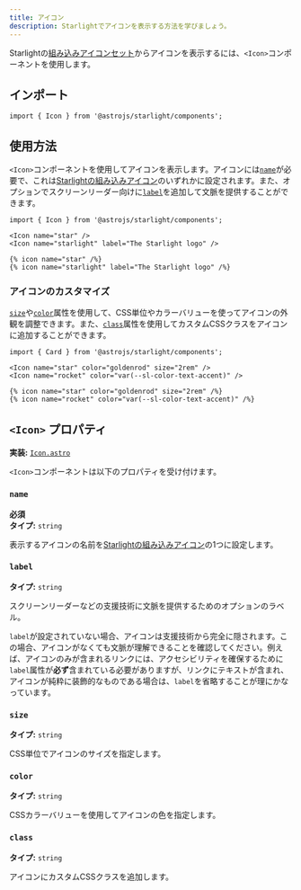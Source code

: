 ```yaml
---
title: アイコン
description: Starlightでアイコンを表示する方法を学びましょう。
---
```



Starlightの[組み込みアイコンセット](/ja/reference/icons/#すべてのアイコン)からアイコンを表示するには、`<Icon>`コンポーネントを使用します。


<Preview>

<Icon
	slot="preview"
	name="open-book"
	color="var(--sl-color-text-accent)"
	size="4rem"
/>

</Preview>

## インポート

```tsx
import { Icon } from '@astrojs/starlight/components';
```

## 使用方法

`<Icon>`コンポーネントを使用してアイコンを表示します。アイコンには[`name`](#name)が必要で、これは[Starlightの組み込みアイコン](/ja/reference/icons/#すべてのアイコン)のいずれかに設定されます。また、オプションでスクリーンリーダー向けに[`label`](#label)を追加して文脈を提供することができます。

<Preview>

```mdx
import { Icon } from '@astrojs/starlight/components';

<Icon name="star" />
<Icon name="starlight" label="The Starlight logo" />
```

<Fragment slot="markdoc">

```markdoc
{% icon name="star" /%}
{% icon name="starlight" label="The Starlight logo" /%}
```

</Fragment>

<Fragment slot="preview">
	<Icon name="star" />
	<Icon name="starlight" label="The Starlight logo" />
</Fragment>

</Preview>

### アイコンのカスタマイズ

[`size`](#size)や[`color`](#color)属性を使用して、CSS単位やカラーバリューを使ってアイコンの外観を調整できます。また、[`class`](#class)属性を使用してカスタムCSSクラスをアイコンに追加することができます。

<Preview>

```mdx
import { Card } from '@astrojs/starlight/components';

<Icon name="star" color="goldenrod" size="2rem" />
<Icon name="rocket" color="var(--sl-color-text-accent)" />
```

<Fragment slot="markdoc">

```markdoc
{% icon name="star" color="goldenrod" size="2rem" /%}
{% icon name="rocket" color="var(--sl-color-text-accent)" /%}
```

</Fragment>

<Fragment slot="preview">
	<Icon name="star" color="goldenrod" size="2rem" />
	<Icon name="rocket" color="var(--sl-color-text-accent)" />
</Fragment>

</Preview>

## `<Icon>` プロパティ

**実装:** [`Icon.astro`](https://github.com/withastro/starlight/blob/main/packages/starlight/user-components/Icon.astro)

`<Icon>`コンポーネントは以下のプロパティを受け付けます。

### `name`

**必須**  
**タイプ:** `string`

表示するアイコンの名前を[Starlightの組み込みアイコン](/ja/reference/icons/#すべてのアイコン)の1つに設定します。

### `label`

**タイプ:** `string`

スクリーンリーダーなどの支援技術に文脈を提供するためのオプションのラベル。

`label`が設定されていない場合、アイコンは支援技術から完全に隠されます。この場合、アイコンがなくても文脈が理解できることを確認してください。例えば、アイコンのみが含まれるリンクには、アクセシビリティを確保するために`label`属性が**必ず**含まれている必要がありますが、リンクにテキストが含まれ、アイコンが純粋に装飾的なものである場合は、`label`を省略することが理にかなっています。

### `size`

**タイプ:** `string`

CSS単位でアイコンのサイズを指定します。

### `color`

**タイプ:** `string`

CSSカラーバリューを使用してアイコンの色を指定します。

### `class`

**タイプ:** `string`

アイコンにカスタムCSSクラスを追加します。
